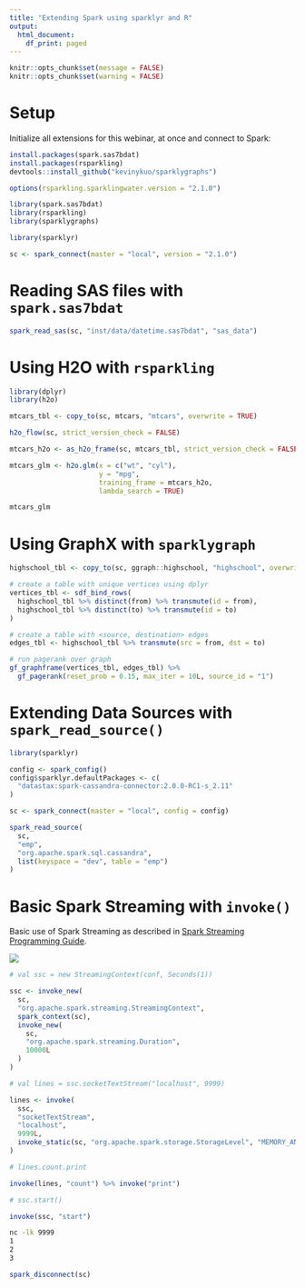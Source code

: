 ```yaml
---
title: "Extending Spark using sparklyr and R"
output:
  html_document:
    df_print: paged
---
```


```r
knitr::opts_chunk$set(message = FALSE)
knitr::opts_chunk$set(warning = FALSE)
```

# Setup

Initialize all extensions for this webinar, at once and connect to Spark:

```r
install.packages(spark.sas7bdat)
install.packages(rsparkling)
devtools::install_github("kevinykuo/sparklygraphs")
```

```r
options(rsparkling.sparklingwater.version = "2.1.0")

library(spark.sas7bdat)
library(rsparkling)
library(sparklygraphs)

library(sparklyr)

sc <- spark_connect(master = "local", version = "2.1.0")
```

# Reading SAS files with `spark.sas7bdat`

```r
spark_read_sas(sc, "inst/data/datetime.sas7bdat", "sas_data")
```

# Using H2O with `rsparkling`

```r
library(dplyr)
library(h2o)

mtcars_tbl <- copy_to(sc, mtcars, "mtcars", overwrite = TRUE)
```

```r
h2o_flow(sc, strict_version_check = FALSE)
```

```r
mtcars_h2o <- as_h2o_frame(sc, mtcars_tbl, strict_version_check = FALSE)

mtcars_glm <- h2o.glm(x = c("wt", "cyl"), 
                      y = "mpg",
                      training_frame = mtcars_h2o,
                      lambda_search = TRUE)
```

```r
mtcars_glm
```

# Using GraphX with `sparklygraph`

```r
highschool_tbl <- copy_to(sc, ggraph::highschool, "highschool", overwrite = TRUE)
```

```r
# create a table with unique vertices using dplyr
vertices_tbl <- sdf_bind_rows(
  highschool_tbl %>% distinct(from) %>% transmute(id = from),
  highschool_tbl %>% distinct(to) %>% transmute(id = to)
)
```

```r
# create a table with <source, destination> edges
edges_tbl <- highschool_tbl %>% transmute(src = from, dst = to)
```

```r
# run pagerank over graph
gf_graphframe(vertices_tbl, edges_tbl) %>%
  gf_pagerank(reset_prob = 0.15, max_iter = 10L, source_id = "1")
```

# Extending Data Sources with `spark_read_source()`

```r
library(sparklyr)

config <- spark_config()
config$sparklyr.defaultPackages <- c(
  "datastax:spark-cassandra-connector:2.0.0-RC1-s_2.11"
)

sc <- spark_connect(master = "local", config = config)
```

```r
spark_read_source(
  sc,
  "emp",
  "org.apache.spark.sql.cassandra",
  list(keyspace = "dev", table = "emp")
)
```

# Basic Spark Streaming with `invoke()`

Basic use of Spark Streaming as described in [Spark Streaming Programming Guide](https://spark.apache.org/docs/latest/streaming-programming-guide.html).

![](images/streaming-arch.png)

```r
# val ssc = new StreamingContext(conf, Seconds(1))

ssc <- invoke_new(
  sc,
  "org.apache.spark.streaming.StreamingContext",
  spark_context(sc),
  invoke_new(
    sc,
    "org.apache.spark.streaming.Duration",
    10000L
  )
)
```

```r
# val lines = ssc.socketTextStream("localhost", 9999)

lines <- invoke(
  ssc,
  "socketTextStream",
  "localhost",
  9999L,
  invoke_static(sc, "org.apache.spark.storage.StorageLevel", "MEMORY_AND_DISK")
)
```


```r
# lines.count.print

invoke(lines, "count") %>% invoke("print")
```

```r
# ssc.start()

invoke(ssc, "start")
```

```bash
nc -lk 9999
1
2
3
```

```r
spark_disconnect(sc)
```


